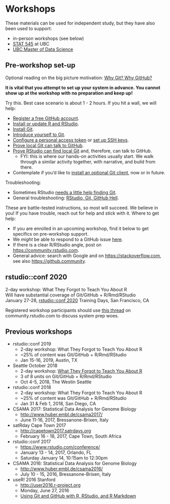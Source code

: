 # Workshops

These materials can be used for independent study, but they have also been used to support:

  * in-person workshops (see below)
  * [STAT 545](http://stat545.com) at UBC
  * [UBC Master of Data Science](http://masterdatascience.science.ubc.ca)

## Pre-workshop set-up

Optional reading on the big picture motivation: [Why Git? Why GitHub?](#big-picture)

**It is vital that you attempt to set up your system in advance. You cannot show up at the workshop with no preparation and keep up!**

Try this. Best case scenario is about 1 - 2 hours. If you hit a wall, we will help:

  * [Register a free GitHub account](#github-acct).
  * [Install or update R and RStudio](#install-r-rstudio).
  * [Install Git](#install-git).
  * [Introduce yourself to Git](#hello-git).
  * [Configure a personal access token](#https-pat) or [set up SSH keys](#ssh-keys).
  * [Prove local Git can talk to GitHub](#push-pull-github).
  * [Prove RStudio can find local Git](#rstudio-git-github) and, therefore, can talk to GitHub.
    - FYI: this is where our hands-on activities usually start. We walk through a similar activity together, with narrative, and build from there.
  * Contemplate if you'd like to [install an optional Git client](#git-client), now or in future.

Troubleshooting:

  * Sometimes RStudio [needs a little help finding Git](#rstudio-see-git).
  * General troubleshooting: [RStudio, Git, GitHub Hell](#troubleshooting).

These are battle-tested instructions, so most will succeed. We believe in you! If you have trouble, reach out for help and stick with it. Where to get help:

  * If you are enrolled in an upcoming workshop, find it below to get specifics on pre-workshop support.
  * We *might* be able to respond to a GitHub issue [here](https://github.com/jennybc/happy-git-with-r/issues).
  * If there is a clear R/RStudio angle, post on <https://community.rstudio.com>.
  * General advice: search with Google and on <https://stackoverflow.com>, see also <https://github.community>.

## rstudio::conf 2020

2-day workshop: What They Forgot to Teach You About R  
Will have substantial coverage of Git/GitHub + R/Rmd/RStudio  
January 27-28, [rstudio::conf 2020](https://www.rstudio.com/conference/) Training Days, San Francisco, CA

Registered workshop participants should use [this thread](https://community.rstudio.com/t/what-they-forgot-to-teach-you-about-r-workshop-rstudio-conf-2020/49106) on community.rstudio.com to discuss system prep woes.

## Previous workshops
 
  * rstudio::conf 2019
    - 2-day workshop: What They Forgot to Teach You About R  
    - ~25% of content was Git/GitHub + R/Rmd/RStudio  
    - Jan 15-16, 2019, Austin, TX
  * Seattle October 2018
    - 2-day workshop: [What They Forgot to Teach You About R](https://whattheyforgot.org/index.html#seattle-2018-october-4-5)  
    - 3 of 8 units on Git/GitHub + R/Rmd/RStudio  
    - Oct 4-5, 2018, The Westin Seattle
  * rstudio::conf 2018
    - 2-day workshop: What They Forgot to Teach You About R  
    - ~25% of content was Git/GitHub + R/Rmd/RStudio  
    - Jan 31 & Feb 1, 2018, San Diego, CA
  * CSAMA 2017: Statistical Data Analysis for Genome Biology
    - <http://www.huber.embl.de/csama2017/>  
    - June 11-16, 2017, Bressanone-Brixen, Italy  
  * satRday Cape Town 2017
    - <http://capetown2017.satrdays.org>  
    - February 16 - 18, 2017, Cape Town, South Africa
  * rstudio::conf 2017
    - <https://www.rstudio.com/conference/>  
    - January 13 - 14, 2017, Orlando, FL  
    - Saturday January 14, 10:15am to 12:30pm
  * CSAMA 2016: Statistical Data Analysis for Genome Biology
    - <http://www.huber.embl.de/csama2016/>  
    - July 10 - 15, 2016, Bressanone-Brixen, Italy  
  * useR! 2016 Stanford
    - <http://user2016.r-project.org>  
    - Monday, June 27, 2016  
    - [Using Git and GitHub with R, RStudio, and R Markdown](http://user2016.r-project.org/tutorials/01.html)
